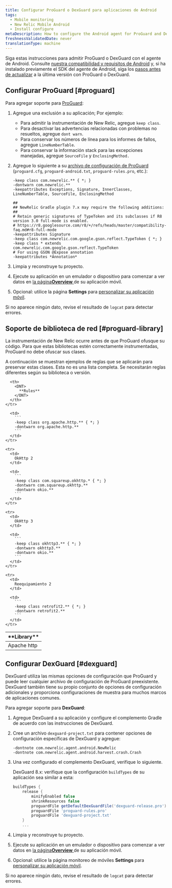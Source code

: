 ```yaml
---
title: Configurar ProGuard o DexGuard para aplicaciones de Android
tags:
  - Mobile monitoring
  - New Relic Mobile Android
  - Install configure
metaDescription: How to configure the Android agent for ProGuard and DexGuard
freshnessValidatedDate: never
translationType: machine
---
```


Siga estas instrucciones para admitir ProGuard o DexGuard con el agente de Android. Consulte [nuestra compatibilidad y requisitos de Android](/docs/mobile-monitoring/new-relic-mobile-android/get-started/new-relic-android-compatibility-requirements) y, si ha instalado previamente el SDK del agente de Android, siga los [pasos antes de actualizar](/docs/mobile-apps/android-1-upgrade) a la última versión con ProGuard o DexGuard.

## Configurar ProGuard [#proguard]

Para agregar soporte para [ProGuard](http://proguard.sourceforge.net/manual/usage.html):

1. Agregue una exclusión a su aplicación; Por ejemplo:

   * Para admitir la instrumentación de New Relic, agregue `keep class`.
   * Para desactivar las advertencias relacionadas con problemas no resueltos, agregue `dont warn`.
   * Para conservar los números de línea para los informes de fallos, agregue `LineNumberTable`.
   * Para conservar la información stack para las excepciones manejadas, agregue `SourceFile` y `EnclosingMethod.`

2. Agregue lo siguiente a su [archivo de configuración de ProGuard](#proguard-library) (`proguard.cfg`, `proguard-android.txt`, `proguard-rules.pro`, etc.):

   ```
   -keep class com.newrelic.** { *; }
   -dontwarn com.newrelic.**
   -keepattributes Exceptions, Signature, InnerClasses, LineNumberTable, SourceFile, EnclosingMethod

   ##
   ## NewRelic Gradle plugin 7.x may require the following additions:
   ##
   # Retain generic signatures of TypeToken and its subclasses if R8 version 3.0 full-mode is enabled.
   # https://r8.googlesource.com/r8/+/refs/heads/master/compatibility-faq.md#r8-full-mode
   -keepattributes Signature
   -keep class com.newrelic.com.google.gson.reflect.TypeToken { *; }
   -keep class * extends com.newrelic.com.google.gson.reflect.TypeToken
   # For using GSON @Expose annotation
   -keepattributes *Annotation*
   ```

3. Limpia y reconstruye tu proyecto.

4. Ejecute su aplicación en un emulador o dispositivo para comenzar a ver datos en [la página<DNT>**Overview**</DNT> ](/docs/mobile-apps/mobile-apps-dashboard)de su aplicación móvil.

5. Opcional: utilice la página <InlinePopover type="mobile"/><DNT>**Settings**</DNT> para [personalizar su aplicación móvil](/docs/mobile-apps/customizing-your-mobile-app-settings).

Si no aparece ningún dato, revise el resultado de `logcat` para detectar errores.

<InstallFeedback/>

## Soporte de biblioteca de red [#proguard-library]

La instrumentación de New Relic ocurre antes de que ProGuard ofusque su código. Para que estas bibliotecas estén correctamente instrumentadas, ProGuard no debe ofuscar sus clases.

A continuación se muestran ejemplos de reglas que se aplicarán para preservar estas clases. Esta no es una lista completa. Se necesitarán reglas diferentes según su biblioteca o versión.

<table>
  <thead>
    <tr>
      <th style={{ width: "200px" }}>
        <DNT>
          **Library**
        </DNT>
      </th>

      <th>
        <DNT>
          **Rules**
        </DNT>
      </th>
    </tr>
  </thead>

  <tbody>
    <tr>
      <td>
        Apache http
      </td>

      <td>
        ```
        -keep class org.apache.http.** { *; }
        -dontwarn org.apache.http.**
        ```
      </td>
    </tr>

    <tr>
      <td>
        OkHttp 2
      </td>

      <td>
        ```
        -keep class com.squareup.okhttp.* { *; }
        -dontwarn com.squareup.okhttp.**
        -dontwarn okio.**
        ```
      </td>
    </tr>

    <tr>
      <td>
        OkHttp 3
      </td>

      <td>
        ```
        -keep class okhttp3.** { *; }
        -dontwarn okhttp3.**
        -dontwarn okio.**
        ```
      </td>
    </tr>

    <tr>
      <td>
        Reequipamiento 2
      </td>

      <td>
        ```
        -keep class retrofit2.** { *; }
        -dontwarn retrofit2.**
        ```
      </td>
    </tr>
  </tbody>
</table>

## Configurar DexGuard [#dexguard]

DexGuard utiliza las mismas opciones de configuración que ProGuard y puede leer cualquier archivo de configuración de ProGuard preexistente. DexGuard también tiene su propio conjunto de opciones de configuración adicionales y proporciona configuraciones de muestra para muchos marcos de aplicaciones comunes.

Para agregar soporte para <DNT>**DexGuard**</DNT>:

1. Agregue DexGuard a su aplicación y configure el complemento Gradle de acuerdo con las instrucciones de DexGuard.

2. Cree un archivo `dexguard-project.txt` para contener opciones de configuración específicas de DexGuard y agregue:

   ```
   -dontnote com.newrelic.agent.android.NewRelic
   -dontnote com.newrelic.agent.android.harvest.crash.Crash
   ```

3. Una vez configurado el complemento DexGuard, verifique lo siguiente.

   DexGuard 8.x: verifique que la configuración `buildTypes` de su aplicación sea similar a esta:

   ```gradle
   buildTypes {
       release {
           minifyEnabled false
           shrinkResources false
           proguardFile getDefaultDexGuardFile('dexguard-release.pro')
           proguardFile 'proguard-rules.pro'
           proguardFile 'dexguard-project.txt'
       } 
       ...
   ```

4. Limpia y reconstruye tu proyecto.

5. Ejecute su aplicación en un emulador o dispositivo para comenzar a ver datos en [la página<DNT>**Overview**</DNT> ](/docs/mobile-apps/mobile-apps-dashboard)de su aplicación móvil.

6. Opcional: utilice la página monitoreo de móviles <DNT>**Settings**</DNT> para [personalizar su aplicación móvil](/docs/mobile-apps/customizing-your-mobile-app-settings).

Si no aparece ningún dato, revise el resultado de `logcat` para detectar errores.

